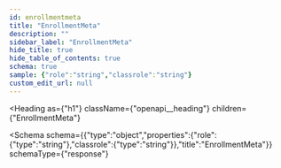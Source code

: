 ```yaml
---
id: enrollmentmeta
title: "EnrollmentMeta"
description: ""
sidebar_label: "EnrollmentMeta"
hide_title: true
hide_table_of_contents: true
schema: true
sample: {"role":"string","classrole":"string"}
custom_edit_url: null
---
```



<Heading
  as={"h1"}
  className={"openapi__heading"}
  children={"EnrollmentMeta"}
>
</Heading>





<Schema
  schema={{"type":"object","properties":{"role":{"type":"string"},"classrole":{"type":"string"}},"title":"EnrollmentMeta"}}
  schemaType={"response"}
>
  
</Schema>
            